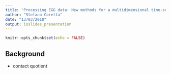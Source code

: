 ```yaml
---
title: 'Processing EGG data: New methods for a multidimensional time-series assessment of vocal fold activity'
author: "Stefano Coretta"
date: "13/03/2018"
output: ioslides_presentation
---
```


```r
knitr::opts_chunk$set(echo = FALSE)
```

## Background

* contact quotient
